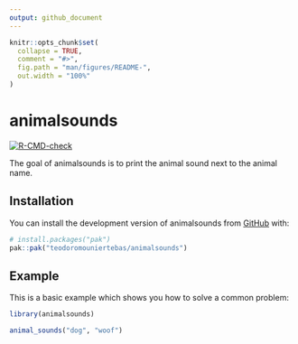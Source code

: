 ```yaml
---
output: github_document
---
```


<!-- README.md is generated from README.Rmd. Please edit that file -->

```r
knitr::opts_chunk$set(
  collapse = TRUE,
  comment = "#>",
  fig.path = "man/figures/README-",
  out.width = "100%"
)
```

# animalsounds

<!-- badges: start -->
[![R-CMD-check](https://github.com/teodoromouniertebas/animalsounds/actions/workflows/R-CMD-check.yaml/badge.svg)](https://github.com/teodoromouniertebas/animalsounds/actions/workflows/R-CMD-check.yaml)
<!-- badges: end -->

The goal of animalsounds is to print the animal sound next to the animal name.

## Installation

You can install the development version of animalsounds from [GitHub](https://github.com/) with:

``` r
# install.packages("pak")
pak::pak("teodoromouniertebas/animalsounds")
```

## Example

This is a basic example which shows you how to solve a common problem:

```r
library(animalsounds)

animal_sounds("dog", "woof")
```


